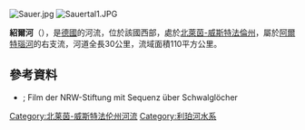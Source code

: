 {{Refimprove|time=2020-07-06T09:48:32+00:00}}
{{Underlinked|time=2020-07-06T09:48:32+00:00}}
{{Coord|51|35|58.8|N|8|48|16.1|E|display=title}}
[[Image:Sauer.jpg|right]]
[[Image:Sauertal1.JPG|right]]

'''紹爾河'''（{{lang-de|Sauer}}），是[[德國|德國]]的河流，位於該國西部，處於[[北萊茵-威斯特法倫州|北萊茵-威斯特法倫州]]，屬於[[阿爾特瑙河_(阿爾默河支流)|阿爾特瑙河]]的右支流，河道全長30公里，流域面積110平方公里。
==參考資料==
* {{YouTube|id=OBqxGxsGnDA|title=Naturschutzgebiet Sauertal bei Paderborn}}; Film der NRW-Stiftung mit Sequenz über Schwalglöcher

{{Germany-geo-stub}}

[[Category:北莱茵-威斯特法伦州河流|Category:北莱茵-威斯特法伦州河流]]
[[Category:利珀河水系|Category:利珀河水系]]